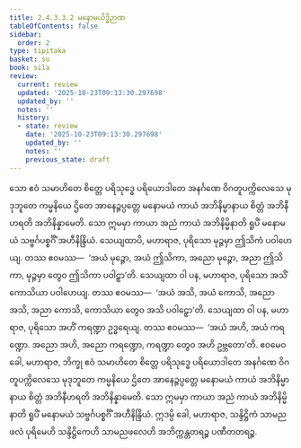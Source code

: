 ```yaml
---
title: 2.4.3.3.2 မနောမယိဒ္ဓိဉာဏ
tableOfContents: false
sidebar:
  order: 2
type: tipitaka
basket: su
book: sila
review:
  current: review
  updated: '2025-10-23T09:13:30.297698'
  updated_by: ''
  notes: ''
  history:
  - state: review
    date: '2025-10-23T09:13:30.297698'
    updated_by: ''
    notes: ''
    previous_state: draft
---
```



<ReviewStatus review={frontmatter.review} showDetails={true} />

<HypothesisAnnotation frontmatter={frontmatter} />

<DynamicBreadcrumb />

<Division number="236" book="sila" e="ch" v="6" p="73">

<Paragraph number="327" book="sila">
သော ဧဝံ သမာဟိတေ စိတ္တေ ပရိသုဒ္ဓေ ပရိယောဒါတေ အနင်္ဂဏေ ဝိဂတူပက္ကိလေသေ မုဒုဘူတေ ကမ္မနိယေ ဌိတေ အာနေဉ္ဇပ္ပတ္တေ မနောမယံ ကာယံ အဘိနိမ္မာနာယ စိတ္တံ အဘိနီဟရတိ အဘိနိန္နာမေတိ. သော ဣမမှာ ကာယာ အညံ ကာယံ အဘိနိမ္မိနာတိ ရူပိံ မနောမယံ သဗ္ဗင်္ဂပစ္စင်္ဂိံ အဟီနိန္ဒြိယံ.
</Paragraph>

</Division>
<Division number="237" book="sila" e="ch" v="6" p="73">

<Paragraph number="328" book="sila">
သေယျထာပိ, မဟာရာဇ, ပုရိသော မုဉ္ဇမှာ ဤသိကံ ပဝါဟေယျ. တဿ ဧဝမဿ—  ‘အယံ မုဉ္ဇော, အယံ ဤသိကာ, အညော မုဉ္ဇော, အညာ ဤသိကာ, မုဉ္ဇမှာ တွေဝ ဤသိကာ ပဝါဠှာ’တိ. သေယျထာ ဝါ ပန, မဟာရာဇ, ပုရိသော အသိံ ကောသိယာ ပဝါဟေယျ. တဿ ဧဝမဿ—  ‘အယံ အသိ, အယံ ကောသိ, အညော အသိ, အညာ ကောသိ, ကောသိယာ တွေဝ အသိ ပဝါဠှော’တိ. သေယျထာ ဝါ ပန, မဟာရာဇ, ပုရိသော အဟိံ ကရဏ္ဍာ ဥဒ္ဓရေယျ. တဿ ဧဝမဿ—  ‘အယံ အဟိ, အယံ ကရဏ္ဍော. အညော အဟိ, အညော ကရဏ္ဍော, ကရဏ္ဍာ တွေဝ အဟိ ဥဗ္ဘတော’တိ. ဧဝမေဝ ခေါ, မဟာရာဇ, ဘိက္ခု ဧဝံ သမာဟိတေ စိတ္တေ ပရိသုဒ္ဓေ ပရိယောဒါတေ အနင်္ဂဏေ ဝိဂတူပက္ကိလေသေ မုဒုဘူတေ ကမ္မနိယေ ဌိတေ အာနေဉ္ဇပ္ပတ္တေ မနောမယံ ကာယံ အဘိနိမ္မာနာယ စိတ္တံ အဘိနီဟရတိ အဘိနိန္နာမေတိ. သော ဣမမှာ ကာယာ အညံ ကာယံ အဘိနိမ္မိနာတိ ရူပိံ မနောမယံ သဗ္ဗင်္ဂပစ္စင်္ဂိံ အဟီနိန္ဒြိယံ. ဣဒမ္ပိ ခေါ, မဟာရာဇ, သန္ဒိဋ္ဌိကံ သာမညဖလံ ပုရိမေဟိ သန္ဒိဋ္ဌိကေဟိ သာမညဖလေဟိ အဘိက္ကန္တတရဉ္စ ပဏီတတရဉ္စ.
</Paragraph>
</Division>